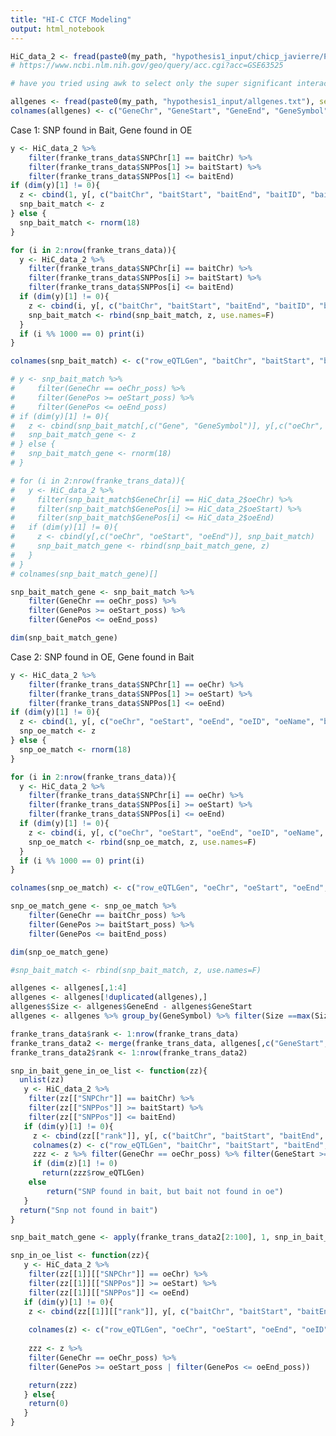 ```yaml
---
title: "HI-C CTCF Modeling"
output: html_notebook
---
```


```r
HiC_data_2 <- fread(paste0(my_path, "hypothesis1_input/chicp_javierre/PCHiC_peak_matrix_cutoff5.tsv"), sep="\t", header=T) #728,838 x 30
# https://www.ncbi.nlm.nih.gov/geo/query/acc.cgi?acc=GSE63525

# have you tried using awk to select only the super significant interactions? (I.e. Rows with p<X)

allgenes <- fread(paste0(my_path, "hypothesis1_input/allgenes.txt"), sep="\t", header=F)
colnames(allgenes) <- c("GeneChr", "GeneStart", "GeneEnd", "GeneSymbol", "0", "Strand")

```

Case 1: SNP found in Bait, Gene found in OE
```r

y <- HiC_data_2 %>% 
    filter(franke_trans_data$SNPChr[1] == baitChr) %>%
    filter(franke_trans_data$SNPPos[1] >= baitStart) %>%
    filter(franke_trans_data$SNPPos[1] <= baitEnd)
if (dim(y)[1] != 0){
  z <- cbind(1, y[, c("baitChr", "baitStart", "baitEnd", "baitID", "baitName", "oeChr", "oeStart", "oeEnd", "oeID", "oeName")], franke_trans_data[1,c("SNP", "SNPChr", "SNPPos", "Gene", "GeneSymbol")])
  snp_bait_match <- z
} else {
  snp_bait_match <- rnorm(18)
}

for (i in 2:nrow(franke_trans_data)){
  y <- HiC_data_2 %>% 
    filter(franke_trans_data$SNPChr[i] == baitChr) %>%
    filter(franke_trans_data$SNPPos[i] >= baitStart) %>%
    filter(franke_trans_data$SNPPos[i] <= baitEnd)
  if (dim(y)[1] != 0){
    z <- cbind(i, y[, c("baitChr", "baitStart", "baitEnd", "baitID", "baitName", "oeChr", "oeStart", "oeEnd", "oeID", "oeName")], franke_trans_data[i,c("SNP", "SNPChr", "SNPPos", "Gene", "GeneSymbol")])
    snp_bait_match <- rbind(snp_bait_match, z, use.names=F)
  }
  if (i %% 1000 == 0) print(i)
}

colnames(snp_bait_match) <- c("row_eQTLGen", "baitChr", "baitStart", "baitEnd", "baitID", "baitName", "oeChr_poss", "oeStart_poss", "oeEnd_poss", "oeID_poss", "oeName_poss", "SNP", "SNPChr", "SNPPos", "Gene", "GeneSymbol")

# y <- snp_bait_match %>% 
#     filter(GeneChr == oeChr_poss) %>%
#     filter(GenePos >= oeStart_poss) %>%
#     filter(GenePos <= oeEnd_poss)
# if (dim(y)[1] != 0){
#   z <- cbind(snp_bait_match[,c("Gene", "GeneSymbol")], y[,c("oeChr", "oeStart", "oeEnd", "oeID", "oeName")])
#   snp_bait_match_gene <- z
# } else {
#   snp_bait_match_gene <- rnorm(18)
# }

# for (i in 2:nrow(franke_trans_data)){
#   y <- HiC_data_2 %>% 
#     filter(snp_bait_match$GeneChr[i] == HiC_data_2$oeChr) %>%
#     filter(snp_bait_match$GenePos[i] >= HiC_data_2$oeStart) %>%
#     filter(snp_bait_match$GenePos[i] <= HiC_data_2$oeEnd)
#   if (dim(y)[1] != 0){
#     z <- cbind(y[,c("oeChr", "oeStart", "oeEnd")], snp_bait_match)
#     snp_bait_match_gene <- rbind(snp_bait_match_gene, z)
#   }
# } 
# colnames(snp_bait_match_gene)[]

snp_bait_match_gene <- snp_bait_match %>% 
    filter(GeneChr == oeChr_poss) %>%
    filter(GenePos >= oeStart_poss) %>%
    filter(GenePos <= oeEnd_poss)

dim(snp_bait_match_gene)

```

Case 2: SNP found in OE, Gene found in Bait
```r

y <- HiC_data_2 %>% 
    filter(franke_trans_data$SNPChr[1] == oeChr) %>%
    filter(franke_trans_data$SNPPos[1] >= oeStart) %>%
    filter(franke_trans_data$SNPPos[1] <= oeEnd)
if (dim(y)[1] != 0){
  z <- cbind(1, y[, c("oeChr", "oeStart", "oeEnd", "oeID", "oeName", "baitChr", "baitStart", "baitEnd", "baitID", "baitName")], franke_trans_data[1,c("SNP", "SNPChr", "SNPPos", "Gene", "GeneSymbol", "GeneChr", "GenePos")])
  snp_oe_match <- z
} else {
  snp_oe_match <- rnorm(18)
}

for (i in 2:nrow(franke_trans_data)){
  y <- HiC_data_2 %>% 
    filter(franke_trans_data$SNPChr[i] == oeChr) %>%
    filter(franke_trans_data$SNPPos[i] >= oeStart) %>%
    filter(franke_trans_data$SNPPos[i] <= oeEnd)
  if (dim(y)[1] != 0){
    z <- cbind(i, y[, c("oeChr", "oeStart", "oeEnd", "oeID", "oeName", "baitChr", "baitStart", "baitEnd", "baitID", "baitName")], franke_trans_data[i,c("SNP", "SNPChr", "SNPPos", "Gene", "GeneSymbol", "GeneChr", "GenePos")])
    snp_oe_match <- rbind(snp_oe_match, z, use.names=F)
  }
  if (i %% 1000 == 0) print(i)
}

colnames(snp_oe_match) <- c("row_eQTLGen", "oeChr", "oeStart", "oeEnd", "oeID", "oeName", "baitChr_poss", "baitStart_poss", "baitEnd_poss", "baitID_poss", "baitName_poss", "SNP", "SNPChr", "SNPPos", "Gene", "GeneSymbol", "GeneChr", "GenePos")

snp_oe_match_gene <- snp_oe_match %>% 
    filter(GeneChr == baitChr_poss) %>%
    filter(GenePos >= baitStart_poss) %>%
    filter(GenePos <= baitEnd_poss)

dim(snp_oe_match_gene)


```

```r

#snp_bait_match <- rbind(snp_bait_match, z, use.names=F)

allgenes <- allgenes[,1:4]
allgenes <- allgenes[!duplicated(allgenes),]
allgenes$Size <- allgenes$GeneEnd - allgenes$GeneStart
allgenes <- allgenes %>% group_by(GeneSymbol) %>% filter(Size ==max(Size))

franke_trans_data$rank <- 1:nrow(franke_trans_data)
franke_trans_data2 <- merge(franke_trans_data, allgenes[,c("GeneStart", "GeneEnd", "GeneSymbol")], by="GeneSymbol") # lose 59786 - 54178 = 5608 genes lost
franke_trans_data2$rank <- 1:nrow(franke_trans_data2)

snp_in_bait_gene_in_oe_list <- function(zz){
  unlist(zz)
   y <- HiC_data_2 %>%
    filter(zz[["SNPChr"]] == baitChr) %>%
    filter(zz[["SNPPos"]] >= baitStart) %>%
    filter(zz[["SNPPos"]] <= baitEnd)
   if (dim(y)[1] != 0){
     z <- cbind(zz[["rank"]], y[, c("baitChr", "baitStart", "baitEnd", "baitID", "baitName", "oeChr", "oeStart", "oeEnd", "oeID", "oeName")], zz[["SNP"]], zz[["SNPChr"]], zz[["SNPPos"]], zz[["Gene"]], zz[["GeneSymbol"]], zz[["GeneChr"]], zz[["GeneStart"]], zz[["GeneEnd"]])
     colnames(z) <- c("row_eQTLGen", "baitChr", "baitStart", "baitEnd", "baitID", "baitName", "oeChr_poss", "oeStart_poss", "oeEnd_poss", "oeID_poss", "oeName_poss", "SNP", "SNPChr", "SNPPos", "Gene", "GeneSymbol", "GeneChr", "GeneStart", "GeneEnd")
     zzz <- z %>% filter(GeneChr == oeChr_poss) %>% filter(GeneStart >= oeStart_poss | GeneEnd <= oeEnd_poss)
     if (dim(z)[1] != 0)
       return(zzz$row_eQTLGen)
    else
        return("SNP found in bait, but bait not found in oe")
   } 
  return("Snp not found in bait")
}

snp_bait_match_gene <- apply(franke_trans_data2[2:100], 1, snp_in_bait_gene_in_oe_list)

snp_in_oe_list <- function(zz){
   y <- HiC_data_2 %>%
    filter(zz[[1]][["SNPChr"]] == oeChr) %>%
    filter(zz[[1]][["SNPPos"]] >= oeStart) %>%
    filter(zz[[1]][["SNPPos"]] <= oeEnd)
   if (dim(y)[1] != 0){
    z <- cbind(zz[[1]][["rank"]], y[, c("baitChr", "baitStart", "baitEnd", "baitID", "baitName", "oeChr", "oeStart", "oeEnd", "oeID", "oeName")], zz[[1]][["SNP"]], zz[[1]][["SNPChr"]], zz[[1]][["SNPPos"]], zz[[1]][["Gene"]], zz[[1]][["GeneSymbol"]], zz[[1]][["GeneChr"]], zz[[1]][["GeneStart"]], zz[[1]][["GeneEnd"]])
    
    colnames(z) <- c("row_eQTLGen", "oeChr", "oeStart", "oeEnd", "oeID", "oeName", "baitChr_poss", "baitStart_poss", "baitEnd_poss", "baitID_poss", "baitName_poss", "SNP", "SNPChr", "SNPPos", "Gene", "GeneSymbol")
    
    zzz <- z %>% 
    filter(GeneChr == oeChr_poss) %>%
    filter(GenePos >= oeStart_poss | filter(GenePos <= oeEnd_poss))

    return(zzz)
   } else{
    return(0)
   }
}


```

